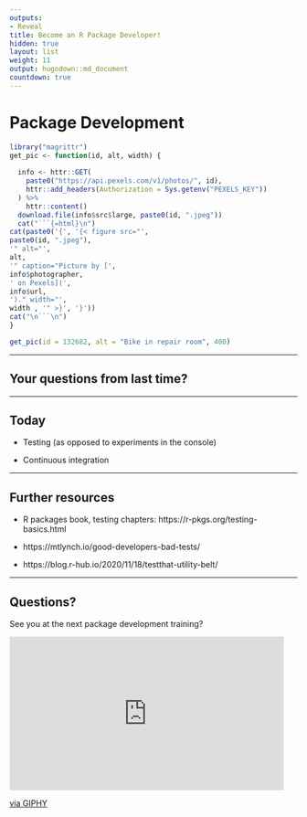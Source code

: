 ```yaml
---
outputs:
- Reveal
title: Become an R Package Developer!
hidden: true
layout: list
weight: 11
output: hugodown::md_document
countdown: true
---
```


# Package Development

```r
library("magrittr")
get_pic <- function(id, alt, width) {
  
  info <- httr::GET(
    paste0("https://api.pexels.com/v1/photos/", id),
    httr::add_headers(Authorization = Sys.getenv("PEXELS_KEY"))
  ) %>%
    httr::content()
  download.file(info$src$large, paste0(id, ".jpeg"))
  cat("```{=html}\n")
cat(paste0('{', '{< figure src="',
paste0(id, ".jpeg"),
'" alt="',
alt,
'" caption="Picture by [',
info$photographer,
' on Pexels](',
info$url,
')." width="',
width , '" >}', '}'))
cat("\n```\n")
}
```

```r
get_pic(id = 132682, alt = "Bike in repair room", 400)
```


---

## Your questions from last time?


---

## Today

- Testing (as opposed to experiments in the console)

- Continuous integration

---

## Further resources

- R packages book, testing chapters: https://r-pkgs.org/testing-basics.html

- https://mtlynch.io/good-developers-bad-tests/

- https://blog.r-hub.io/2020/11/18/testthat-utility-belt/


---

## Questions?

See you at the next package development training?

```{=html}
<iframe src="https://giphy.com/embed/XFpCAWSfTwXh2uSEk2" width="480" height="269" frameBorder="0" class="giphy-embed" allowFullScreen></iframe><p><a href="https://giphy.com/gifs/moon-et-extra-terrestrial-XFpCAWSfTwXh2uSEk2">via GIPHY</a></p>
```